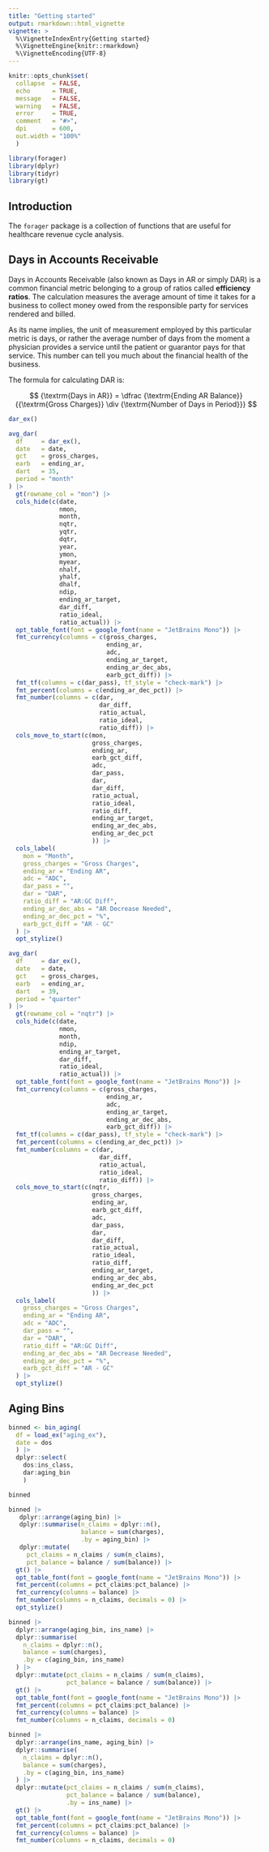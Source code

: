 ```yaml
---
title: "Getting started"
output: rmarkdown::html_vignette
vignette: >
  %\VignetteIndexEntry{Getting started}
  %\VignetteEngine{knitr::rmarkdown}
  %\VignetteEncoding{UTF-8}
---
```


```r
knitr::opts_chunk$set(
  collapse  = FALSE,
  echo      = TRUE,
  message   = FALSE, 
  warning   = FALSE,
  error     = TRUE,
  comment   = "#>",
  dpi       = 600, 
  out.width = "100%"
  )

library(forager)
library(dplyr)
library(tidyr)
library(gt)
```

## Introduction

The `forager` package is a collection of functions that are useful for healthcare revenue cycle analysis. 

## Days in Accounts Receivable

Days in Accounts Receivable (also known as Days in AR or simply DAR) is a common financial metric belonging to a group of ratios called **efficiency ratios**. The calculation measures the average amount of time it takes for a business to collect money owed from the responsible party for services rendered and billed.

As its name implies, the unit of measurement employed by this particular metric is days, or rather the average number of days from the moment a physician provides a service until the patient or guarantor pays for that service. This number can tell you much about the financial health of the business.

The formula for calculating DAR is: 

$$
{\textrm{Days in AR}} = \dfrac {\textrm{Ending AR Balance}} {{\textrm{Gross Charges}} \div {\textrm{Number of Days in Period}}}
$$

```r
dar_ex()
```



```r
avg_dar(
  df     = dar_ex(),
  date   = date,
  gct    = gross_charges,
  earb   = ending_ar,
  dart   = 35,
  period = "month"
) |> 
  gt(rowname_col = "mon") |> 
  cols_hide(c(date, 
              nmon, 
              month, 
              nqtr, 
              yqtr, 
              dqtr, 
              year, 
              ymon, 
              myear, 
              nhalf, 
              yhalf, 
              dhalf, 
              ndip,
              ending_ar_target,
              dar_diff,
              ratio_ideal,
              ratio_actual)) |> 
  opt_table_font(font = google_font(name = "JetBrains Mono")) |> 
  fmt_currency(columns = c(gross_charges, 
                           ending_ar, 
                           adc, 
                           ending_ar_target, 
                           ending_ar_dec_abs, 
                           earb_gct_diff)) |> 
  fmt_tf(columns = c(dar_pass), tf_style = "check-mark") |> 
  fmt_percent(columns = c(ending_ar_dec_pct)) |> 
  fmt_number(columns = c(dar, 
                         dar_diff, 
                         ratio_actual, 
                         ratio_ideal, 
                         ratio_diff)) |> 
  cols_move_to_start(c(mon, 
                       gross_charges, 
                       ending_ar, 
                       earb_gct_diff,
                       adc, 
                       dar_pass, 
                       dar, 
                       dar_diff, 
                       ratio_actual, 
                       ratio_ideal, 
                       ratio_diff, 
                       ending_ar_target, 
                       ending_ar_dec_abs, 
                       ending_ar_dec_pct
                       )) |> 
  cols_label(
    mon = "Month",
    gross_charges = "Gross Charges",
    ending_ar = "Ending AR",
    adc = "ADC",
    dar_pass = "",
    dar = "DAR",
    ratio_diff = "AR:GC Diff",
    ending_ar_dec_abs = "AR Decrease Needed",
    ending_ar_dec_pct = "%",
    earb_gct_diff = "AR - GC"
  ) |> 
  opt_stylize()
```

```r
avg_dar(
  df     = dar_ex(),
  date   = date,
  gct    = gross_charges,
  earb   = ending_ar,
  dart   = 39,
  period = "quarter"
) |> 
  gt(rowname_col = "nqtr") |> 
  cols_hide(c(date, 
              nmon, 
              month,
              ndip,
              ending_ar_target,
              dar_diff,
              ratio_ideal,
              ratio_actual)) |> 
  opt_table_font(font = google_font(name = "JetBrains Mono")) |> 
  fmt_currency(columns = c(gross_charges, 
                           ending_ar, 
                           adc, 
                           ending_ar_target, 
                           ending_ar_dec_abs, 
                           earb_gct_diff)) |> 
  fmt_tf(columns = c(dar_pass), tf_style = "check-mark") |> 
  fmt_percent(columns = c(ending_ar_dec_pct)) |> 
  fmt_number(columns = c(dar, 
                         dar_diff, 
                         ratio_actual, 
                         ratio_ideal, 
                         ratio_diff)) |> 
  cols_move_to_start(c(nqtr, 
                       gross_charges, 
                       ending_ar, 
                       earb_gct_diff,
                       adc, 
                       dar_pass, 
                       dar, 
                       dar_diff, 
                       ratio_actual, 
                       ratio_ideal, 
                       ratio_diff, 
                       ending_ar_target, 
                       ending_ar_dec_abs, 
                       ending_ar_dec_pct
                       )) |> 
  cols_label(
    gross_charges = "Gross Charges",
    ending_ar = "Ending AR",
    adc = "ADC",
    dar_pass = "",
    dar = "DAR",
    ratio_diff = "AR:GC Diff",
    ending_ar_dec_abs = "AR Decrease Needed",
    ending_ar_dec_pct = "%",
    earb_gct_diff = "AR - GC"
  ) |> 
  opt_stylize()
```

## Aging Bins

```r
binned <- bin_aging(
  df = load_ex("aging_ex"),
  date = dos
  ) |>
  dplyr::select(
    dos:ins_class,
    dar:aging_bin
    )

binned
```

```r
binned |>
   dplyr::arrange(aging_bin) |>
   dplyr::summarise(n_claims = dplyr::n(),
                    balance = sum(charges),
                    .by = aging_bin) |>
   dplyr::mutate(
     pct_claims = n_claims / sum(n_claims),
     pct_balance = balance / sum(balance)) |> 
  gt() |> 
  opt_table_font(font = google_font(name = "JetBrains Mono")) |> 
  fmt_percent(columns = pct_claims:pct_balance) |> 
  fmt_currency(columns = balance) |> 
  fmt_number(columns = n_claims, decimals = 0) |> 
  opt_stylize()
```


```r
binned |>
  dplyr::arrange(aging_bin, ins_name) |>
  dplyr::summarise(
    n_claims = dplyr::n(),
    balance = sum(charges),
    .by = c(aging_bin, ins_name)
  ) |>
  dplyr::mutate(pct_claims = n_claims / sum(n_claims),
                pct_balance = balance / sum(balance)) |>
  gt() |>
  opt_table_font(font = google_font(name = "JetBrains Mono")) |> 
  fmt_percent(columns = pct_claims:pct_balance) |> 
  fmt_currency(columns = balance) |> 
  fmt_number(columns = n_claims, decimals = 0)
```


```r
binned |>
  dplyr::arrange(ins_name, aging_bin) |>
  dplyr::summarise(
    n_claims = dplyr::n(),
    balance = sum(charges),
    .by = c(aging_bin, ins_name)
  ) |>
  dplyr::mutate(pct_claims = n_claims / sum(n_claims),
                pct_balance = balance / sum(balance),
                .by = ins_name) |>
  gt() |>
  opt_table_font(font = google_font(name = "JetBrains Mono")) |> 
  fmt_percent(columns = pct_claims:pct_balance) |> 
  fmt_currency(columns = balance) |> 
  fmt_number(columns = n_claims, decimals = 0)
```
